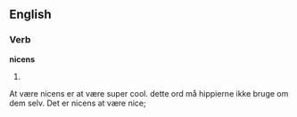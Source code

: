 ==English==

===Verb===
'''nicens'''

# {{third-person singular of|[[nicen]]}}
At være nicens er at være super cool. dette ord må hippierne ikke bruge  om dem selv. 
Det er nicens at være nice;